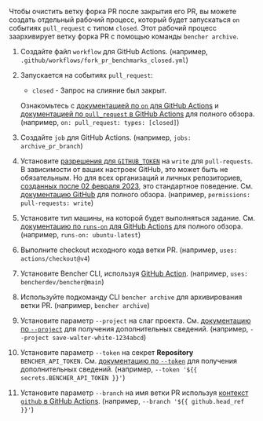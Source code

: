 
Чтобы очистить ветку форка PR после закрытия его PR,
вы можете создать отдельный рабочий процесс, который будет запускаться `on` событиях `pull_request` с типом `closed`.
Этот рабочий процесс заархивирует ветку форка PR с помощью команды `bencher archive`.

<PullRequestsForkClosedCode />

1. Создайте файл `workflow` для GitHub Actions.
   (например, `.github/workflows/fork_pr_benchmarks_closed.yml`)
2. Запускается на событиях `pull_request`:
   - `closed` - Запрос на слияние был закрыт.

   Ознакомьтесь с [документацией по `on` для GitHub Actions][github actions on]
   и [документацией по `pull_request` в GitHub Actions][github action pull_request] для полного обзора.
   (например, `on: pull_request: types: [closed]`)
3. Создайте `job` для GitHub Actions.
   (например, `jobs: archive_pr_branch`)
4. Установите [разрешения для `GITHUB_TOKEN`][github token permissions]
   на `write` для `pull-requests`.
   В зависимости от ваших настроек GitHub, это может быть не обязательным.
   Но для всех организаций и личных репозиториев,
   [созданных после 02 февраля 2023][github token read only],
   это стандартное поведение.
   См. [документацию GitHub][github token permissions security]
   для полного обзора.
   (например, `permissions: pull-requests: write`)
5. Установите тип машины, на которой будет выполняться задание.
   См. [документацию по `runs-on` для GitHub Actions][github actions runs-on]
   для полного обзора.
   (например, `runs-on: ubuntu-latest`)
6. Выполните checkout исходного кода ветки PR.
   (например, `uses: actions/checkout@v4`)
7. Установите Bencher CLI, используя [GitHub Action][bencher cli github action].
   (например, `uses: bencherdev/bencher@main`)
8. Используйте подкоманду CLI `bencher archive` для архивирования ветки PR.
   (например, `bencher archive`)
9.  Установите параметр `--project` на слаг проекта.
    См. [документацию по `--project`][project option] для получения дополнительных сведений.
    (например, `--project save-walter-white-1234abcd`)
10. Установите параметр `--token` на секрет **Repository** `BENCHER_API_TOKEN`.
    См. [документацию по `--token`][token option] для получения дополнительных сведений.
    (например, `--token '${{ secrets.BENCHER_API_TOKEN }}'`)
11. Установите параметр `--branch` на имя ветки PR
    используя [контекст `github` в GitHub Actions][github actions context].
    (например, `--branch '${{ github.head_ref }}'`)

[github actions on]: https://docs.github.com/en/actions/using-workflows/workflow-syntax-for-github-actions#on
[github action pull_request]: https://docs.github.com/en/webhooks/webhook-events-and-payloads#pull_request
[github token permissions]: https://docs.github.com/en/actions/using-jobs/assigning-permissions-to-jobs#setting-the-github_token-permissions-for-a-specific-job
[github token read only]: https://github.blog/changelog/2023-02-02-github-actions-updating-the-default-github_token-permissions-to-read-only/
[github token permissions security]: https://docs.github.com/en/actions/security-guides/automatic-token-authentication#modifying-the-permissions-for-the-github_token
[github actions runs-on]: https://docs.github.com/en/actions/using-workflows/workflow-syntax-for-github-actions#jobsjob_idruns-on
[bencher cli github action]: https://github.com/marketplace/actions/bencher-cli
[github actions context]: https://docs.github.com/en/actions/learn-github-actions/contexts#github-context

[project option]: /ru/docs/explanation/bencher-run/#--project-project
[token option]: /ru/docs/explanation/bencher-run/#--token-token